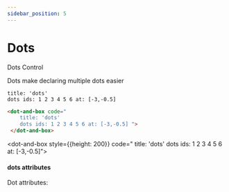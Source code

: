 ```yaml
---
sidebar_position: 5
---
```


# Dots

Dots Control

Dots make declaring multiple dots easier

```dabl tab showLineNumbers
title: 'dots'
dots ids: 1 2 3 4 5 6 at: [-3,-0.5]
```
```html tab showLineNumbers
<dot-and-box code="
    title: 'dots'
    dots ids: 1 2 3 4 5 6 at: [-3,-0.5] ">
 </dot-and-box>
```


<dot-and-box style={{height: 200}} code="
    title: 'dots'
    dots ids: 1 2 3 4 5 6 at: [-3,-0.5]">
 </dot-and-box>

#### dots attributes
Dot attributes:
